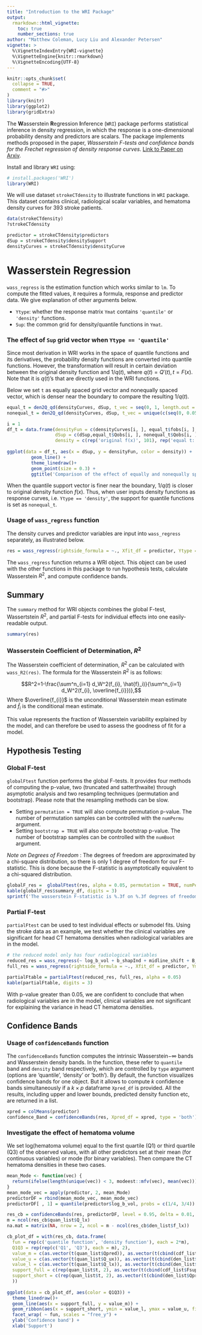 ```yaml
---
title: "Introduction to the WRI Package"
output: 
  rmarkdown::html_vignette:
    toc: true
    number_sections: true
author: "Matthew Coleman, Lucy Liu and Alexander Petersen"
vignette: >
  %\VignetteIndexEntry{WRI-vignette}
  %\VignetteEngine{knitr::rmarkdown}
  %\VignetteEncoding{UTF-8}
---
```


```r
knitr::opts_chunk$set(
  collapse = TRUE,
  comment = "#>"
)
library(knitr)
library(ggplot2)
library(gridExtra)
```

The **W**asserstein **R**egression **I**nference (`WRI`) package performs statistical inference in density regression, in which the response is a one-dimensional probability density and predictors are scalars. The package implements methods proposed in the paper, *Wasserstein F-tests and confidence bands for the Frechet regression of density response curves*. [Link to Paper on Arxiv](https://arxiv.org/abs/1910.13418).


Install and library `WRI` using:
```r
# install.packages('WRI')
library(WRI)
```

We will use dataset `strokeCTdensity` to illustrate functions in `WRI` package. This dataset contains clinical, radiological scalar variables, and hematoma density curves for 393 stroke patients.

```r
data(strokeCTdensity)
?strokeCTdensity

predictor = strokeCTdensity$predictors
dSup = strokeCTdensity$densitySupport
densityCurves = strokeCTdensity$densityCurve
```

# Wasserstein Regression 

`wass_regress` is the estimation function which works similar to `lm`. To compute the fitted values, it requires a formula, response and predictor data. We give explanation of other arguments below.  

*  `Ytype`: whether the response matrix `Ymat` contains `'quantile'` or `'density'` functions.
*  `Sup`: the common grid for density/quantile functions in `Ymat`.

### The effect of `Sup` grid vector when `Ytype == 'quantile'`

Since most derivation in WRI works in the space of quantile functions and its derivatives, the probability density functions are converted into quantile functions. However, the transformation will result in certain deviation between the original density function and $1/q(t)$, where $q(t) = Q'(t), t = F(x)$. Note that it is $q(t)$'s that are directly used in the WRI functions.

Below we set `t` as equally spaced grid vector and nonequally spaced vector, which is denser near the boundary to compare the resulting $1/q(t)$.  
```r
equal_t = den2Q_qd(densityCurves, dSup, t_vec = seq(0, 1, length.out = 120))
nonequal_t = den2Q_qd(densityCurves, dSup, t_vec = unique(c(seq(0, 0.05, 0.001), seq(0.05, 0.95, 0.05), seq(0.95, 1, 0.001))))
```

```r
i = 1
df_t = data.frame(densityFun = c(densityCurves[i, ], equal_t$fobs[i, ], nonequal_t$fobs[i, ]),
                  dSup = c(dSup,equal_t$Qobs[i, ], nonequal_t$Qobs[i, ]),
                  density = c(rep('original f(x)', 101), rep('equal t: 1/q(t)', 120), rep('nonequal t: 1/q(t)', 119)))
   
ggplot(data = df_t, aes(x = dSup, y = densityFun, color = density)) +
         geom_line() +
         theme_linedraw()+
         geom_point(size = 0.3) +
         ggtitle('Comparison of the effect of equally and nonequally spaced t grid vector')

```

When the quantile support vector is finer near the boundary, $1/q(t)$ is closer to original density function $f(x)$. Thus, when user inputs density functions as response curves, i.e. `Ytype == 'density'`, the support for quantile functions is set as `nonequal_t`.

### Usage of `wass_regress` function

The density curves and predictor variables are input into `wass_regress` separately, as illustrated below. 
```r
res = wass_regress(rightside_formula = ~., Xfit_df = predictor, Ytype = 'density', Ymat = densityCurves, Sup = dSup)
```

The `wass_regress` function returns a WRI object. This object can be used with the other functions in this package to run hypothesis tests, calculate Wasserstein $R^2$, and compute confidence bands.


## Summary

The `summary` method for WRI objects combines the global F-test, Wassertstein $R^2$, and partial F-tests for individual effects into one easily-readable output.

```r
summary(res)
```

### Wasserstein Coefficient of Determination, $R^2$

The Wasserstein coefficient of determination, $R^2$ can be calculated with `wass_R2(res)`. The formula for the Wasserstein $R^2$ is as follows:

$$R^2=1-\frac{\sum^n_{i=1} d_W^2(f_{i}, \hat{f}_i)}{\sum^n_{i=1} d_W^2(f_{i}, \overline{f_{i}})},$$
Where $\overline{f_{i}}$ is the unconditional Wasserstein mean estimate and $\hat{f}_i$ is the conditional mean estimate.

This value represents the fraction of Wasserstein variability explained by the model, and can therefore be used to assess the goodness of fit for a model.

## Hypothesis Testing

### Global F-test

`globalFtest` function performs the global F-tests. It provides four methods of computing the p-value, two (truncated and satterthwaite) through asymptotic analysis and two resampling techniques (permutation and bootstrap). Please note that the resampling methods can be slow. 

* Setting `permutation = TRUE` will also compute permutation p-value. The number of permutation samples can be controlled with the `numPermu` argument. 
* Setting `bootstrap = TRUE` will also compute bootstrap  p-value. The number of bootstrap samples can be controlled with the `numBoot` argument.

*Note on Degrees of Freedom* : The degrees of freedom are approximated by a chi-square distribution, so there is only 1 degree of freedom for our F-statistic. This is done because the F-statistic is asymptotically equivalent to a chi-squared distribution.

```r
globalF_res =  globalFtest(res, alpha = 0.05, permutation = TRUE, numPermu = 200)
kable(globalF_res$summary_df, digits = 3)
sprintf('The wasserstein F-statistic is %.3f on %.3f degrees of freedom', globalF_res$wasserstein.F_stat, globalF_res$chisq_df)
```

### Partial F-test

`partialFtest` can be used to test individual effects or submodel fits. Using the stroke data as an example, we test whether the clinical variables are significant for head CT hematoma densities when radiological variables are in the model.

```r
# the reduced model only has four radiological variables
reduced_res = wass_regress(~ log_b_vol + b_shapInd + midline_shift + B_TimeCT, Xfit_df = predictor, Ymat = densityCurves, Ytype = 'density', Sup = dSup)
full_res = wass_regress(rightside_formula = ~., Xfit_df = predictor, Ymat = densityCurves, Ytype = 'density', Sup = dSup)

partialFtable = partialFtest(reduced_res, full_res, alpha = 0.05)
kable(partialFtable, digits = 3)
```

With p-value greater than 0.05, we are confident to conclude that when radiological variables are in the model, clinical variables are not significant for explaining the variance in head CT hematoma densities.

## Confidence Bands

### Usage of `confidenceBands` function
The `confidenceBands` function computes the intrinsic Wasserstein$-\infty$ bands and Wasserstein density bands. In the function, these refer to `quantile` band and `density` band respectively, which are controlled by `type` argument (options are 'quantile', 'density' or 'both'). By default, the function visualizes confidence bands for one object. But it allows to compute $k$ confidence bands simultaneously if a $k \times p$ dataframe `Xpred_df` is provided. All the results, including upper and lower bounds, predicted density function etc, are returned in a list.

```r
xpred = colMeans(predictor)
confidence_Band = confidenceBands(res, Xpred_df = xpred, type = 'both')
```

### Investigate the effect of hematoma volume

We set log(hematoma volume) equal to the first quartile (Q1) or third quartile (Q3) of the observed values, with all other predictors set at their mean (for continuous variables) or mode (for binary variables). Then compare the CT hematoma densities in these two cases.
```r
mean_Mode <- function(vec) {
  return(ifelse(length(unique(vec)) < 3, modeest::mfv(vec), mean(vec)))
}
mean_mode_vec = apply(predictor, 2, mean_Mode)
predictorDF = rbind(mean_mode_vec, mean_mode_vec)
predictorDF[ , 1] = quantile(predictor$log_b_vol, probs = c(1/4, 3/4))
```

```r
res_cb = confidenceBands(res, predictorDF, level = 0.95, delta = 0.01, type = 'both', figure = F)
m = ncol(res_cb$quan_list$Q_lx)
na.mat = matrix(NA, nrow = 2, ncol = m - ncol(res_cb$den_list$f_lx))

cb_plot_df = with(res_cb, data.frame(
  fun = rep(c('quantile function', 'density function'), each = 2*m), 
  Q1Q3 = rep(rep(c('Q1', 'Q3'), each = m), 2),
  value_m = c(as.vector(t(quan_list$Qpred)), as.vector(t(cbind(cdf_list$fpred)))),
  value_u = c(as.vector(t(quan_list$Q_ux)), as.vector(t(cbind(den_list$f_ux, na.mat)))),
  value_l = c(as.vector(t(quan_list$Q_lx)), as.vector(t(cbind(den_list$f_lx, na.mat)))),
  support_full = c(rep(quan_list$t, 2), as.vector(t(cbind(cdf_list$Fsup)))),
  support_short = c(rep(quan_list$t, 2), as.vector(t(cbind(den_list$Qpred, na.mat))))
  ))
  
ggplot(data = cb_plot_df, aes(color = Q1Q3)) +
  theme_linedraw()+
  geom_line(aes(x = support_full, y = value_m)) +
  geom_ribbon(aes(x = support_short, ymin = value_l, ymax = value_u, fill = Q1Q3), alpha = 0.25) +
  facet_wrap( ~ fun, scales = "free_y") +
  ylab('Confidence band') +
  xlab('Support')
```

